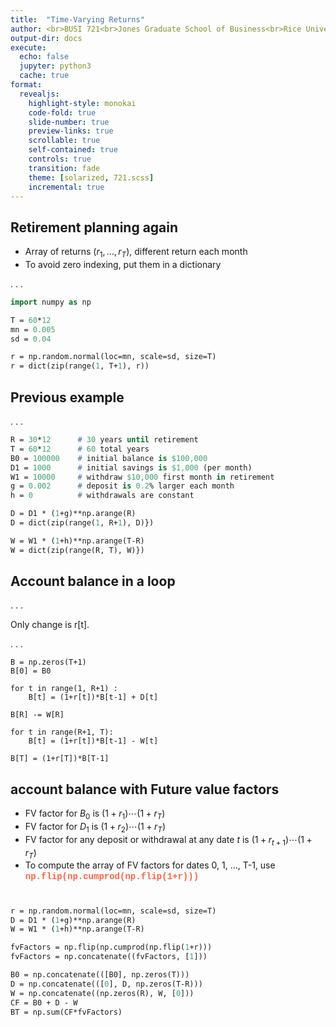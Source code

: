 ```yaml
---
title:  "Time-Varying Returns"
author: <br>BUSI 721<br>Jones Graduate School of Business<br>Rice University<br><br>Kerry Back
output-dir: docs
execute:
  echo: false
  jupyter: python3
  cache: true
format: 
  revealjs:
    highlight-style: monokai
    code-fold: true
    slide-number: true
    preview-links: true
    scrollable: true
    self-contained: true
    controls: true
    transition: fade
    theme: [solarized, 721.scss]
    incremental: true
---
```


 

## Retirement planning again

- Array of returns $(r_1, \ldots, r_T)$, different return each month
- To avoid zero indexing, put them in a dictionary

. . .

```.p
import numpy as np

T = 60*12
mn = 0.005
sd = 0.04

r = np.random.normal(loc=mn, scale=sd, size=T)
r = dict(zip(range(1, T+1), r))
```

## Previous example

. . .

```.p
R = 30*12      # 30 years until retirement
T = 60*12      # 60 total years
B0 = 100000    # initial balance is $100,000
D1 = 1000      # initial savings is $1,000 (per month)
W1 = 10000     # withdraw $10,000 first month in retirement
g = 0.002      # deposit is 0.2% larger each month
h = 0          # withdrawals are constant

D = D1 * (1+g)**np.arange(R)
D = dict(zip(range(1, R+1), D)})

W = W1 * (1+h)**np.arange(T-R)
W = dict(zip(range(R, T), W)})
```

## Account balance in a loop

. . .

Only change is r[t].

. . .

```.python
B = np.zeros(T+1)
B[0] = B0

for t in range(1, R+1) :               
    B[t] = (1+r[t])*B[t-1] + D[t] 

B[R] -= W[R]

for t in range(R+1, T):
    B[t] = (1+r[t])*B[t-1] - W[t]

B[T] = (1+r[T])*B[T-1]
```

## account balance with Future value factors

- FV factor for $B_0$ is $(1+r_1)\cdots (1+r_T)$
- FV factor for $D_1$ is $(1+r_2) \cdots (1+r_T)$
- FV factor for any deposit or withdrawal at any date $t$ is
$(1+r_{t+1}) \cdots (1+r_T)$
- To compute the array of FV factors for dates 0, 1, ..., T-1, use
<br>
[np.flip(np.cumprod(np.flip(1+r)))]{style="font-family:courier; font-weight:bold; color:tomato;"} 

#

```.p
r = np.random.normal(loc=mn, scale=sd, size=T)
D = D1 * (1+g)**np.arange(R)
W = W1 * (1+h)**np.arange(T-R)

fvFactors = np.flip(np.cumprod(np.flip(1+r)))
fvFactors = np.concatenate((fvFactors, [1]))

B0 = np.concatenate(([B0], np.zeros(T)))
D = np.concatenate(([0], D, np.zeros(T-R)))
W = np.concatenate((np.zeros(R), W, [0]))
CF = B0 + D - W
BT = np.sum(CF*fvFactors)
```




